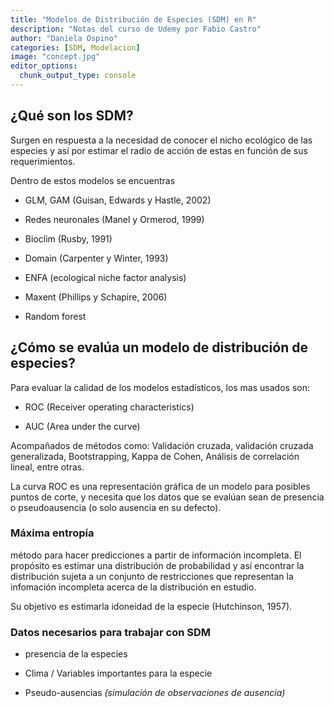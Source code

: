 ```yaml
---
title: "Modelos de Distribución de Especies (SDM) en R"
description: "Notas del curso de Udemy por Fabio Castro"
author: "Daniela Ospino"
categories: [SDM, Modelacion]
image: "concept.jpg"
editor_options: 
  chunk_output_type: console
---
```


## ¿Qué son los SDM?

Surgen en respuesta a la necesidad de conocer el nicho ecológico de las especies y así por estimar el radio de acción de estas en función de sus requerimientos.

Dentro de estos modelos se encuentras

-   GLM, GAM (Guisan, Edwards y Hastle, 2002)

-   Redes neuronales (Manel y Ormerod, 1999)

-   Bioclim (Rusby, 1991)

-   Domain (Carpenter y Winter, 1993)

-   ENFA (ecological niche factor analysis)

-   Maxent (Phillips y Schapire, 2006)

-   Random forest

## ¿Cómo se evalúa un modelo de distribución de especies?

Para evaluar la calidad de los modelos estadísticos, los mas usados son:

-   ROC (Receiver operating characteristics)

-   AUC (Area under the curve)

Acompañados de métodos como: Validación cruzada, validación cruzada generalizada, Bootstrapping, Kappa de Cohen, Análisis de correlación lineal, entre otras.

La curva ROC es una representación gráfica de un modelo para posibles puntos de corte, y necesita que los datos que se evalúan sean de presencia o pseudoausencia (o solo ausencia en su defecto).

### Máxima entropía

método para hacer predicciones a partir de información incompleta. El propósito es estimar una distribución de probabilidad y así encontrar la distribución sujeta a un conjunto de restricciones que representan la infomación incompleta acerca de la distribución en estudio.

Su objetivo es estimarla idoneidad de la especie (Hutchinson, 1957).

### Datos necesarios para trabajar con SDM

-   presencia de la especies

-   Clima / Variables importantes para la especie

-   Pseudo-ausencias *(simulación de observaciones de ausencia)*
